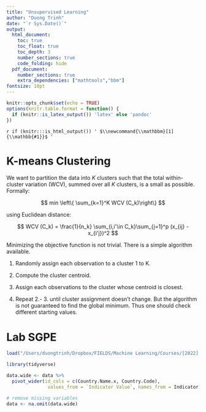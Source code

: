 ```yaml
---
title: "Unsupervised Learning"
author: "Duong Trinh"
date: "`r Sys.Date()`"
output:
  html_document: 
    toc: true
    toc_float: true
    toc_depth: 3
    number_sections: true
    code_folding: hide
  pdf_document: 
    number_sections: true
    extra_dependencies: ["mathtools","bbm"]
fontsize: 10pt
---
```



```r
knitr::opts_chunk$set(echo = TRUE)
options(knitr.table.format = function() {
  if (knitr::is_latex_output()) 'latex' else 'pandoc'
})
```

<!--- For HTML Only --->
`r if (knitr:::is_html_output()) '
$\\newcommand{\\mathbbm}[1]{\\mathbb{#1}}$
'`

# K-means Clustering

We want to partition the data into $K$ clusters such that the total within-cluster variation (WCV), summed over all $K$ clusters, is a small as possible. Formally:

$$
min \left\{ \sum_{k=1}^K WCV (C_k)\right\}
$$

using Euclidean distance:

$$
WCV (C_k) = \frac{1}{n_k} \sum_{i,i'\in C_k}\sum_{j=1}^p (x_{ij} - x_{i'j})^2
$$

Minimizing the objective function is not trivial. There is a simple algorithm available.

  1. Randomly assign each observation to a cluster 1 to K.
  
  2. Compute the cluster centroid.
  
  3. Assign each observations to the cluster whose centroid is closest.
  
  4. Repeat 2.- 3. until cluster assignment doesn’t change. But the algorithm is not guaranteed to find the global minimum. Thus one should check different starting values.

# Lab SGPE

```r
load("/Users/duongtrinh/Dropbox/FIELDS/Machine Learning/Courses/[2022] SGPE Summer School/Tutorials/9_Unsupervised/Lab_unsupervised_data.RData")

library(tidyverse)

data.wide <- data %>% 
  pivot_wider(id_cols = c(Country.Name.x, Country.Code),
               values_from = `Indicator Value`, names_from = Indicator)

# remove missing variables
data <- na.omit(data.wide)
```




